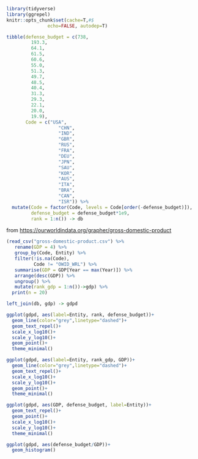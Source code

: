 ```r
library(tidyverse)
library(ggrepel)
knitr::opts_chunk$set(cache=T,#$
               echo=FALSE, autodep=T)

```

```r
tibble(defense_budget = c(738,
         193.3,
         64.1,
         61.5,
         60.6,
         55.0,
         51.3,
         49.7,
         48.5,
         40.4,
         31.3,
         29.3,
         22.1,
         20.0,
         19.9),
       Code = c("USA",
                   "CHN",
                   "IND",
                   "GBR",
                   "RUS",
                   "FRA",
                   "DEU",
                   "JPN",
                   "SAU",
                   "KOR",
                   "AUS",
                   "ITA",
                   "BRA",
                   "CAN",
                   "ISR")) %>% 
  mutate(Code = factor(Code, levels = Code[order(-defense_budget)]),
         defense_budget = defense_budget*1e9,
         rank = 1:n()) -> db
```

from [https://ourworldindata.org/grapher/gross-domestic-product](https://ourworldindata.org/grapher/gross-domestic-product)

```r
(read_csv("gross-domestic-product.csv") %>% 
   rename(GDP = 4) %>% 
   group_by(Code, Entity) %>%
   filter(!is.na(Code),
          Code != "OWID_WRL") %>% 
   summarise(GDP = GDP[Year == max(Year)]) %>% 
   arrange(desc(GDP)) %>%
   ungroup() %>% 
   mutate(rank_gdp = 1:n())->gdp) %>% 
  print(n = 20)
```

```r
left_join(db, gdp) -> gdpd
```


```r
ggplot(gdpd, aes(label=Entity, rank, defense_budget))+
  geom_line(color="grey",linetype="dashed")+
  geom_text_repel()+
  scale_x_log10()+
  scale_y_log10()+
  geom_point()+
  theme_minimal()
```

```r
ggplot(gdpd, aes(label=Entity, rank_gdp, GDP))+
  geom_line(color="grey",linetype="dashed")+
  geom_text_repel()+
  scale_x_log10()+
  scale_y_log10()+
  geom_point()+
  theme_minimal()
```


```r
ggplot(gdpd, aes(GDP, defense_budget, label=Entity))+
  geom_text_repel()+
  geom_point()+
  scale_x_log10()+
  scale_y_log10()+
  theme_minimal()
```

```r
ggplot(gdpd, aes(defense_budget/GDP))+
  geom_histogram()
```


